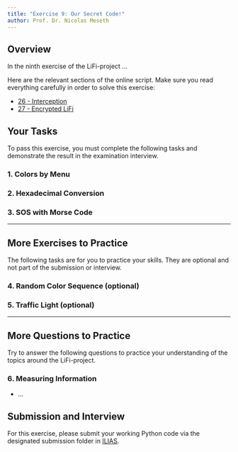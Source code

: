 ```yaml
---
title: "Exercise 9: Our Secret Code!"
author: Prof. Dr. Nicolas Meseth
---
```


## Overview

In the ninth exercise of the LiFi-project ...

Here are the relevant sections of the online script. Make sure you read everything carefully in order to solve this exercise:

-   [26 - Interception](https://lifi.datalit.de/lifi-project/interception)
-   [27 - Encrypted LiFi](https://lifi.datalit.de/lifi-project/encrypted-lifi)

## Your Tasks

To pass this exercise, you must complete the following tasks and demonstrate the result in the examination interview.

### 1. Colors by Menu


### 2. Hexadecimal Conversion


### 3. SOS with Morse Code

------------------------------------------------------------------------

## More Exercises to Practice

The following tasks are for you to practice your skills. They are optional and not part of the submission or interview.

### 4. Random Color Sequence (optional)


### 5. Traffic Light (optional)


------------------------------------------------------------------------

## More Questions to Practice

Try to answer the following questions to practice your understanding of the topics around the LiFi-project.

### 6. Measuring Information

- ...


## Submission and Interview

For this exercise, please submit your working Python code via the designated submission folder in [ILIAS](https://lms.hs-osnabrueck.de).
